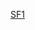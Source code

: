 {{Linescore
| Date = 3月20日
| Time = 18:00
| Location = [[道奇體育場]]
| Road = {{bb|NED}} | RoadAbr = 荷蘭
| R1 = 2 | R2 = 0 | R3 = 0 | R4 = 0 | R5 = 1 | R6 = 0 | R7 = 0 | R8 = 0 | R9 = 0 | R10 = 0 | R11 = 0 | RR = 3 | RH = 11 | RE = 0
| Home = '''{{bb|PUR}}''' | HomeAbr = 波多黎各
| H1 = 2 | H2 = 1 | H3 = 0 | H4 = 0 | H5 = 0 | H6 = 0 | H7 = 0 | H8 = 0 | H9 = 0 | H10 = 0 | H11 = 1X | HR = 4 | HH = 12 | HE = 0
| WP = {{link-en|Edwin Diaz|Edwin Díaz (pitcher)}} (1-0)
| LP = {{link-en|Loek van Mil|Loek van Mil}} (0-1)
| SV = 
| RoadHR = [[弗拉迪米爾·巴倫汀|Wladimir Balentien]] (4，1局上，2分)
| HomeHR = {{link-en|Carlos Correa|Carlos Correa}} (3，1局下，2分), {{link-en|T. J. Rivera|T. J. Rivera}} (2，2局下，1分)
| Attendance = 24,865
| Notes = 
| BoxURL = https://www.worldbaseballclassic.com/gameday/netherlands-vs-puerto-rico/2017/03/20/486939#game=486939,game_state=final,game_tab=box
}}<noinclude>
[[Category:2017年世界棒球經典賽賽事模板|SF1]]
</noinclude>